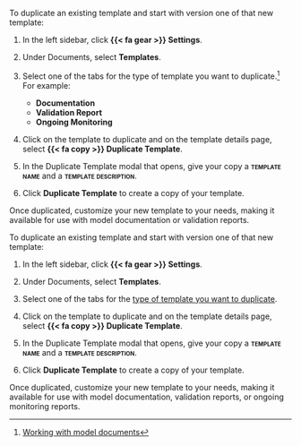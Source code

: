 :::: {.content-visible unless-format="revealjs"}
To duplicate an existing template and start with version one of that new template:

1. In the left sidebar, click **{{< fa gear >}} Settings**. 

2. Under Documents, select **Templates**.

3. Select one of the tabs for the type of template you want to duplicate.^[[Working with model documents](/guide/templates/working-with-model-documents.qmd)] For example:
   - **Documentation** 
   - **Validation Report**
   - **Ongoing Monitoring**

4. Click on the template to duplicate and on the template details page, select **{{< fa copy >}} Duplicate Template**. 

5. In the Duplicate Template modal that opens, give your copy a **[template name]{.smallcaps}** and a **[template description]{.smallcaps}**.

6. Click **Duplicate Template** to create a copy of your template.

Once duplicated, customize your new template to your needs, making it available for use with model documentation or validation reports.

::::


:::: {.content-hidden unless-format="revealjs"}
To duplicate an existing template and start with version one of that new template:

1. In the left sidebar, click **{{< fa gear >}} Settings**. 

2. Under Documents, select **Templates**.

3. Select one of the tabs for the [type of template you want to duplicate](/guide/templates/working-with-model-documents.qmd).

4. Click on the template to duplicate and on the template details page, select **{{< fa copy >}} Duplicate Template**. 

5. In the Duplicate Template modal that opens, give your copy a **[template name]{.smallcaps}** and a **[template description]{.smallcaps}**.

6. Click **Duplicate Template** to create a copy of your template.

Once duplicated, customize your new template to your needs, making it available for use with model documentation, validation reports, or ongoing monitoring reports.

::::